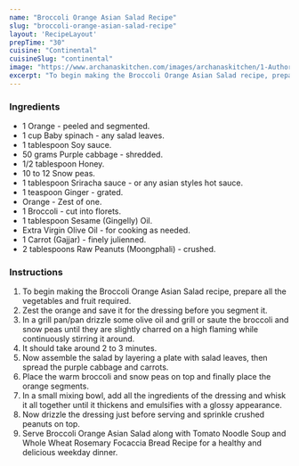 ---
name: "Broccoli Orange Asian Salad Recipe"
slug: "broccoli-orange-asian-salad-recipe"
layout: 'RecipeLayout'
prepTime: "30"
cuisine: "Continental"
cuisineSlug: "continental"
image: "https://www.archanaskitchen.com/images/archanaskitchen/1-Author/Gauravi_Vinay/Broccoliorange_Asian_salad.jpg"
excerpt: "To begin making the Broccoli Orange Asian Salad recipe, prepare all the vegetables and fruit required"
---

### Ingredients

- 1 Orange - peeled and segmented.
- 1 cup Baby spinach - any salad leaves.
- 1 tablespoon Soy sauce.
- 50 grams Purple cabbage - shredded.
- 1/2 tablespoon Honey.
- 10 to 12 Snow peas.
- 1 tablespoon Sriracha sauce - or any asian styles hot sauce.
- 1 teaspoon Ginger - grated.
- Orange - Zest of one.
- 1 Broccoli - cut into florets.
- 1 tablespoon Sesame (Gingelly) Oil.
- Extra Virgin Olive Oil - for cooking as needed.
- 1 Carrot (Gajjar) - finely julienned.
- 2 tablespoons Raw Peanuts (Moongphali) - crushed.

### Instructions

1. To begin making the Broccoli Orange Asian Salad recipe, prepare all the vegetables and fruit required.
1. Zest the orange and save it for the dressing before you segment it.
1. In a grill pan/pan drizzle some olive oil and grill or saute the broccoli and snow peas until they are slightly charred on a high flaming while continuously stirring it around.
1. It should take around 2 to 3 minutes.
1. Now assemble the salad by layering a plate with salad leaves, then spread the purple cabbage and carrots.
1. Place the warm broccoli and snow peas on top and finally place the orange segments.
1. In a small mixing bowl, add all the ingredients of the dressing and whisk it all together until it thickens and emulsifies with a glossy appearance.
1. Now drizzle the dressing just before serving and sprinkle crushed peanuts on top.
1. Serve Broccoli Orange Asian Salad along with Tomato Noodle Soup and Whole Wheat Rosemary Focaccia Bread Recipe for a healthy and delicious weekday dinner.

